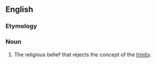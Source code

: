 {{wikipedia}}
==English==

===Etymology===

===Noun===
{{en-noun|-}}

# The religious belief that rejects the concept of the [[trinity]].